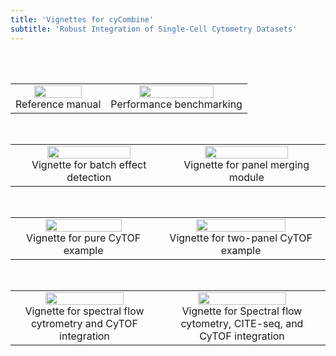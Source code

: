 ```yaml
---
title: 'Vignettes for cyCombine'
subtitle: 'Robust Integration of Single-Cell Cytometry Datasets'
---
```


<br>
<br>
<table style="width:100%">
<tr>

<td><center>[![](images/cyCombine/Logos/cyCombine.png){ width=75% }](cyCombine_ref_manual.html)<br>Reference manual</center></td>

<td><center>[![](images/cyCombine/Logos/benchmarking.png){ width=75% }](cyCombine_benchmarking.html)<br>Performance benchmarking</center></td>

</tr>
</table>
<br>


<table style="width:100%">
<tr>

<td><center>[![](images/cyCombine/Logos/detect_effect.png){ width=75% }](cyCombine_detect_batch_effects.html)<br>Vignette for batch effect detection</center></td>
    
<td><center>[![](images/cyCombine/Logos/Panel_merging.png){ width=75% }](cyCombine_panel_merging.html)<br>Vignette for panel merging module</center></td>

</tr>
</table>
<br>


<table style="width:100%">
<tr>

<td><center>[![](images/cyCombine/Logos/CyTOF.png){ width=75% }](cyCombine_CyTOF_1panel.html)<br>Vignette for pure CyTOF example</center></td>
    
<td><center>[![](images/cyCombine/Logos/CyTOF2.png){ width=75% }](cyCombine_CyTOF_2panels.html)<br>Vignette for two-panel CyTOF example</center></td>

</tr>
</table>
<br>

<table style="width:100%">
<tr>

<td><center>[![](images/cyCombine/Logos/Flow2.png){ width=75% }](cyCombine_Spectralflow_CyTOF.html)<br>Vignette for spectral flow cytrometry and CyTOF integration</center></td>

<td><center>[![](images/cyCombine/Logos/Spectral_CITEseq.png){ width=75% }](cyCombine_CITEseq_Spectral_CyTOF.html)<br>Vignette for Spectral flow cytometry, CITE-seq, and CyTOF integration</center></td>

</tr>
</table>
<!-- <br> -->


<!-- <table style="width:100%"> -->
<!-- <tr> -->

<!-- <td><center>[![](images/cyCombine/Flow1.png){ width=75% }](cyCombine/Flow_CyTOF.html)<br>Vignette for flow cytrometry and CyTOF integration</center></td> -->

<!-- <td><center>[![](images/cyCombine/CITEseq.png){ width=75% }](cyCombine/CITEseq_CyTOF.html)<br>Vignette for CITE-seq and CyTOF integration</center></td> -->

<!-- </tr> -->
<!-- </table> -->
